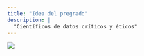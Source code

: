 ```yaml
---
title: "Idea del pregrado"
description: |
  "Científicos de datos críticos y éticos"
---
```


![](pregrado.png)
